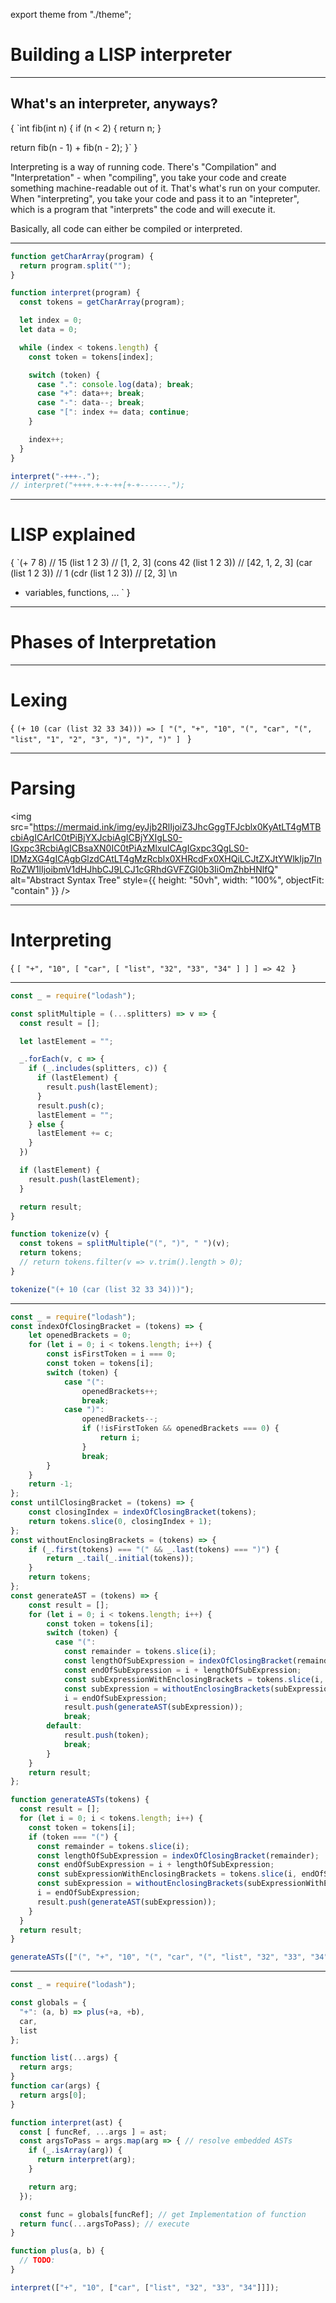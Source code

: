 export theme from "./theme";

# Building a LISP interpreter

---

## What's an interpreter, anyways?

<SyntaxHighlighter language="c">{
`int fib(int n) {
  if (n < 2) {
    return n;
  }
  
  return fib(n - 1) + fib(n - 2);
}`
}</SyntaxHighlighter>

<Notes>
  Interpreting is a way of running code.
  There's "Compilation" and "Interpretation" - when "compiling",
  you take your code and create something machine-readable out of it.
  That's what's run on your computer.
  When "interpreting", you take your code and pass it to
  an "intepreter", which is a program that "interprets" the code
  and will execute it.

  Basically, all code can either be compiled or interpreted.
</Notes>

---

```js
function getCharArray(program) {
  return program.split("");
}
```
```javascript Building a Brainfuck-esque interpreter: "-+++-."
function interpret(program) {
  const tokens = getCharArray(program);

  let index = 0;
  let data = 0;

  while (index < tokens.length) {
    const token = tokens[index];

    switch (token) {
      case ".": console.log(data); break;
      case "+": data++; break;
      case "-": data--; break;
      case "[": index += data; continue;
    }

    index++;
  }
}

interpret("-+++-.");
// interpret("++++.+-+-++[+-+------.");
```

---

# LISP explained

<SyntaxHighlighter language="lisp">{
`(+ 7 8) // 15
(list 1 2 3) // [1, 2, 3]
(cons 42 (list 1 2 3)) // [42, 1, 2, 3]
(car (list 1 2 3)) // 1
(cdr (list 1 2 3)) // [2, 3] \n
+ variables, functions, ...
`
}</SyntaxHighlighter>

---

# Phases of Interpretation

---

# Lexing

<SyntaxHighlighter language="text">{
`(+ 10 (car (list 32 33 34)))
  => [
        "(", "+", "10", "(",
        "car", "(", "list", "1",
        "2", "3", ")", ")", ")"
     ]
`
}</SyntaxHighlighter>

---

# Parsing

<img
  src="https://mermaid.ink/img/eyJjb2RlIjoiZ3JhcGggTFJcblx0KyAtLT4gMTBcbiAgICArIC0tPiBjYXJcbiAgICBjYXIgLS0-IGxpc3RcbiAgICBsaXN0IC0tPiAzMlxuICAgIGxpc3QgLS0-IDMzXG4gICAgbGlzdCAtLT4gMzRcblx0XHRcdFx0XHQiLCJtZXJtYWlkIjp7InRoZW1lIjoibmV1dHJhbCJ9LCJ1cGRhdGVFZGl0b3IiOmZhbHNlfQ"
  alt="Abstract Syntax Tree"
  style={{ height: "50vh", width: "100%", objectFit: "contain" }}
/>

---

# Interpreting

<SyntaxHighlighter language="text">{
`[ "+",
    "10",
    [ "car",
      [ "list",
        "32", "33", "34" ]
    ]
]
  => 42
`
}</SyntaxHighlighter>

---

```js
const _ = require("lodash");

const splitMultiple = (...splitters) => v => {
  const result = [];

  let lastElement = "";

  _.forEach(v, c => {
    if (_.includes(splitters, c)) {
      if (lastElement) {
        result.push(lastElement);
      }
      result.push(c);
      lastElement = "";
    } else {
      lastElement += c;
    }
  })

  if (lastElement) {
    result.push(lastElement);
  }

  return result;
}
```
```javascript Building a Lexer
function tokenize(v) {
  const tokens = splitMultiple("(", ")", " ")(v);
  return tokens;
  // return tokens.filter(v => v.trim().length > 0);
}

tokenize("(+ 10 (car (list 32 33 34)))");
```

---

```js
const _ = require("lodash");
const indexOfClosingBracket = (tokens) => {
    let openedBrackets = 0;
    for (let i = 0; i < tokens.length; i++) {
        const isFirstToken = i === 0;
        const token = tokens[i];
        switch (token) {
            case "(":
                openedBrackets++;
                break;
            case ")":
                openedBrackets--;
                if (!isFirstToken && openedBrackets === 0) {
                    return i;
                }
                break;
        }
    }
    return -1;
};
const untilClosingBracket = (tokens) => {
    const closingIndex = indexOfClosingBracket(tokens);
    return tokens.slice(0, closingIndex + 1);
};
const withoutEnclosingBrackets = (tokens) => {
    if (_.first(tokens) === "(" && _.last(tokens) === ")") {
        return _.tail(_.initial(tokens));
    }
    return tokens;
};
const generateAST = (tokens) => {
    const result = [];
    for (let i = 0; i < tokens.length; i++) {
        const token = tokens[i];
        switch (token) {
          case "(":
            const remainder = tokens.slice(i);
            const lengthOfSubExpression = indexOfClosingBracket(remainder);
            const endOfSubExpression = i + lengthOfSubExpression;
            const subExpressionWithEnclosingBrackets = tokens.slice(i, endOfSubExpression + 1);
            const subExpression = withoutEnclosingBrackets(subExpressionWithEnclosingBrackets);
            i = endOfSubExpression;
            result.push(generateAST(subExpression));
            break;
        default:
            result.push(token);
            break;
        }
    }
    return result;
};
```
```javascript Building a Parser
function generateASTs(tokens) {
  const result = [];
  for (let i = 0; i < tokens.length; i++) {
    const token = tokens[i];
    if (token === "(") {
      const remainder = tokens.slice(i);
      const lengthOfSubExpression = indexOfClosingBracket(remainder);
      const endOfSubExpression = i + lengthOfSubExpression;
      const subExpressionWithEnclosingBrackets = tokens.slice(i, endOfSubExpression + 1);
      const subExpression = withoutEnclosingBrackets(subExpressionWithEnclosingBrackets);
      i = endOfSubExpression;
      result.push(generateAST(subExpression));
    }
  }
  return result;
}

generateASTs(["(", "+", "10", "(", "car", "(", "list", "32", "33", "34", ")", ")", ")"]);
```

---

```js
const _ = require("lodash");

const globals = {
  "+": (a, b) => plus(+a, +b),
  car,
  list
};

function list(...args) {
  return args;
}
function car(args) {
  return args[0];
}
```
```javascript Building an Interpreter
function interpret(ast) {
  const [ funcRef, ...args ] = ast;
  const argsToPass = args.map(arg => { // resolve embedded ASTs
    if (_.isArray(arg)) {
      return interpret(arg);
    }

    return arg;
  }); 

  const func = globals[funcRef]; // get Implementation of function
  return func(...argsToPass); // execute
}

function plus(a, b) {
  // TODO:
}

interpret(["+", "10", ["car", ["list", "32", "33", "34"]]]);
```
